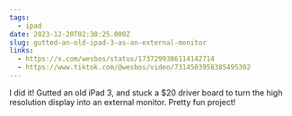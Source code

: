 ```yaml
---
tags:
  - ipad
date: 2023-12-20T02:30:25.000Z
slug: gutted-an-old-ipad-3-as-an-external-monitor
links:
  - https://x.com/wesbos/status/1737299386114142714
  - https://www.tiktok.com/@wesbos/video/7314503958385495302
---
```


I did it! Gutted an old iPad 3, and stuck a $20 driver board to turn the high resolution display into an external monitor. Pretty fun project!
